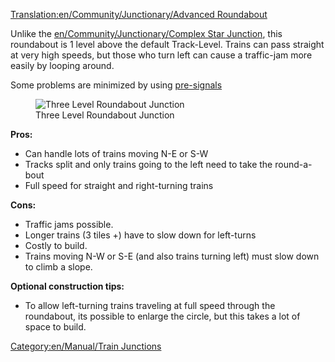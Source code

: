 [[Translation:en/Community/Junctionary/Advanced Roundabout]]
{{en/Community/Junctionary/Navigation}}

Unlike the [[en/Community/Junctionary/Complex Star Junction]], this roundabout is 1 level above the default Track-Level. Trains can pass straight at very high speeds, but those who turn left can cause a traffic-jam more easily by looping around.

Some problems are minimized by using [[en/Manual/Signals#pre-signals|pre-signals]]

[[File:en/Community/Junctionary/Advanced roundabout.png|center|frame|Three Level Roundabout Junction]]


'''Pros:'''
*Can handle lots of trains moving N-E or S-W
*Tracks split and only trains going to the left need to take the round-a-bout
*Full speed for straight and right-turning trains

'''Cons:'''
*Traffic jams possible.
*Longer trains (3 tiles +) have to slow down for left-turns
*Costly to build.
*Trains moving N-W or S-E (and also trains turning left) must slow down to climb a slope.

'''Optional construction tips:'''
*To allow left-turning trains traveling at full speed through the roundabout, its possible to enlarge the circle, but this takes a lot of space to build.

[[Category:en/Manual/Train Junctions]]